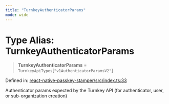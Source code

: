 ```yaml
---
title: "TurnkeyAuthenticatorParams"
mode: wide
---
```

  
# Type Alias: TurnkeyAuthenticatorParams

> **TurnkeyAuthenticatorParams** = `TurnkeyApiTypes`\[`"v1AuthenticatorParamsV2"`\]

Defined in: [react-native-passkey-stamper/src/index.ts:33](https://github.com/tkhq/sdk/blob/94193410cf3571aa019a0b9408107eeb43e39e16/packages/react-native-passkey-stamper/src/index.ts#L33)

Authenticator params expected by the Turnkey API (for authenticator, user, or sub-organization creation)
